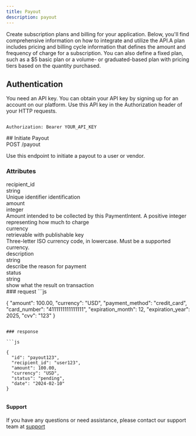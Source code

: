 ```yaml
---
title: Payout
description: payout
---
```


Create subscription plans and billing for your application. Below, you'll find comprehensive information on how to integrate and utilize the API.A plan includes pricing and billing cycle information that defines the amount and frequency of charge for a subscription. You can also define a fixed plan, such as a $5 basic plan or a volume- or graduated-based plan with pricing tiers based on the quantity purchased.

## Authentication

You need an API key. You can obtain your API key by signing up for an account on our platform. Use this API key in the Authorization header of your HTTP requests.

```shell

Authorization: Bearer YOUR_API_KEY

```

<div className="flex-box">
<div className="w-full lg:w-1/2 ">
## Initiate Payout

<div className="bg-[#DAE3F6] rounded-xl py-2 px-4 w-fit my-4">POST /payout</div>

Use this endpoint to initiate a payout to a user or vendor.

### Attributes

<div>
<div className="pb-6 border-b">
<div className="flex items-center gap-4">
<div className="bg-[#DAE3F6] rounded-xl p-2 w-fit my-4">recipient_id</div> <span>string</span>
</div>
Unique identifier identification 
</div>
</div>
<div className="pb-6 border-b">
<div className="flex items-center gap-4">
<div className="bg-[#DAE3F6] rounded-xl p-2 w-fit my-4">amount</div> <span>integer</span>
</div>
Amount intended to be collected by this PaymentIntent. A positive integer representing how much to charge
</div>
<div className="pb-6 border-b">
<div className="flex items-center gap-4">
<div className="bg-[#DAE3F6] rounded-xl p-2 w-fit my-4">currency</div> <span>retrievable with publishable key</span>
</div>
Three-letter ISO currency code, in lowercase. Must be a supported currency.
</div>
<div className="pb-6 border-b">
<div className="flex items-center gap-4">
<div className="bg-[#DAE3F6] rounded-xl p-2 w-fit my-4">description</div> <span>string</span>
</div>
describe the reason for payment
</div>
<div className="pb-6 border-b">
<div className="flex items-center gap-4">
<div className="bg-[#DAE3F6] rounded-xl p-2 w-fit my-4">status</div> <span>string</span>
</div>
show what the result on transaction 
</div>
</div>

<div className="w-full lg:w-1/2 ">
### request
```js

{
  "amount": 100.00,
  "currency": "USD",
  "payment_method": "credit_card",
  "card_number": "4111111111111111",
  "expiration_month": 12,
  "expiration_year": 2025,
  "cvv": "123"
}

```

### response

```js

{
  "id": "payout123",
  "recipient_id": "user123",
  "amount": 100.00,
  "currency": "USD",
  "status": "pending",
  "date": "2024-02-10"
}


```

</div>
</div>

#### Support

If you have any questions or need assistance, please contact our support team 
at <a href="/help-center">support</a>

<DocsFooter/>
